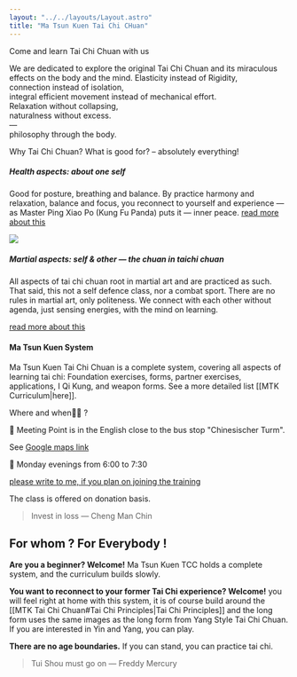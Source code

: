 ```yaml
---
layout: "../../layouts/Layout.astro"
title: "Ma Tsun Kuen Tai Chi CHuan"
---
```



<section class="slide">
<div class="inner">

<CurvedHeadline tag="h2" offset="-90" type="3" class="left-side long-text top-[300px]">Come and learn Tai Chi Chuan with us</CurvedHeadline>

We are dedicated to explore the original Tai Chi Chuan and its miraculous effects on the body and the mind.
<span class="text-xl">
Elasticity instead of Rigidity,<br />
connection instead of isolation,<br />
integral efficient movement instead of mechanical effort.<br />
Relaxation without collapsing,<br />
naturalness without excess.<br />
—<br />
philosophy through the body.
</span>


</div>
</section>
<section class="slide">
<div class="inner">

<CurvedHeadline tag="h2" type="0" offset="90" class="short-text top-[100px] left-0 translate-x-1/2">Why Tai Chi Chuan?</CurvedHeadline>
What is good for? – absolutely everything!
##### Health aspects: about one self
Good for posture, breathing and balance.
By practice harmony and relaxation, balance and focus, you reconnect to yourself and experience — as Master Ping Xiao Po (Kung Fu Panda) puts it — inner peace.
[read more about this](./taichi#health-aspects)

![](https://media0.giphy.com/media/v1.Y2lkPTc5MGI3NjExczE4MjU0NHJnMmp3NWQ3aTU0MmZjb3R3ZWNqYTFmNjJ2bHZweXQ1ayZlcD12MV9naWZzX3NlYXJjaCZjdD1n/jXtdnZlhK7Fbfo4Ioc/200.webp)
<br/>
##### Martial aspects: self & other — the chuan in taichi chuan
All aspects of tai chi chuan root in martial art and are practiced as such.
That said, this not a self defence class, nor a combat sport.
There are no rules in martial art, only politeness.
We connect with each other without agenda, just sensing energies, with the mind on learning.

[read more about this](./taichi#martial-aspects)

#### Ma Tsun Kuen System
Ma Tsun Kuen Tai Chi Chuan is a complete system, covering all aspects of learning tai chi: Foundation exercises, forms, partner exercises, applications, I Qi Kung, and weapon forms.
See a more detailed list [[MTK Curriculum|here]].

</div>
</section>
<section class="slide">
<div class="inner">


<CurvedHeadline tag="h2" type="2" offset="0" class="left-side short-text">Where and when📍📅 ?</CurvedHeadline>

📍 Meeting Point is in the English close to the bus stop "Chinesischer Turm".

See [Google maps link](https://maps.app.goo.gl/B487KdWNx74MfPqt9)

📅 Monday evenings from 6:00 to 7:30



[please write to me, if you plan on joining the training](./contact)

The class is offered on donation basis.

> Invest in loss — Cheng Man Chin

</div>
</section>
<section class="slide">
<div class="inner">

## For whom ? For Everybody !

**Are you a beginner? Welcome!**
Ma Tsun Kuen TCC holds a complete system, and the curriculum builds slowly.

**You want to reconnect to your former Tai Chi experience? Welcome!**
you will feel right at home with this system, it is of course build around the [[MTK Tai Chi Chuan#Tai Chi Principles|Tai Chi Principles]] and the long form uses the same images as the long form from Yang Style Tai Chi Chuan.
If you are interested in Yin and Yang, you can play.

**There are no age boundaries.**
If you can stand, you can practice tai chi.

> Tui Shou must go on — Freddy Mercury

</div>
</section>
